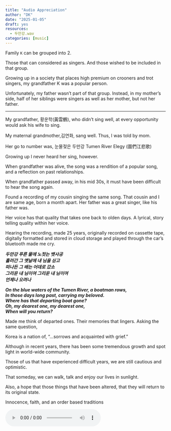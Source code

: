 ```yaml
---
title: "Audio Appreciation"
author: "DK"
date: "2025-01-05"
draft: yes
resources:
  - 두만강.wav
categories: [music]
---
```


Family `K` can be grouped into 2.

Those that can considered as singers. And those wished to be included in that group.

Growing up in a society that places high premium on crooners and trot singers, my grandfather K was a popular person.

Unfortunately, my father wasn't part of that group. Instead, in my mother's side, half of her siblings were singers as well as her mother, but not her father.

------------------------------------------------------------------------

My grandfather, 황운학(黃雲鶴), who didn't sing well, at every opportunity would ask his wife to sing.

My maternal grandmother,김연화, sang well. Thus, I was told by mom.

Her go to number was, 눈물젖은 두만강 Tumen River Elegy (圖們江悲歌)

Growing up I never heard her sing, however.

When grandfather was alive, the song was a rendition of a popular song, and a reflection on past relationships.

When grandfather passed away, in his mid 30s, it must have been difficult to hear the song again.

Found a recording of my cousin singing the same song. That cousin and I are same age, born a month apart. Her father was a great singer, like his father was.

Her voice has that quality that takes one back to olden days. A lyrical, story telling quality within her voice.

Hearing the recording, made 25 years, originally recorded on cassette tape, digitally formatted and stored in cloud storage and played through the car's bluetooth made me cry.

***두만강 푸른 물에 노젓는 뱃사공\
흘러간 그 옛날에 내 님을 싣고\
떠나든 그 배는 어데로 갔소\
그리운 내 님이여 그리운 내 님이여\
언제나 오려나***

***On the blue waters of the Tumen River, a boatman rows,\
In those days long past, carrying my beloved.\
Where has that departing boat gone?\
Oh, my dearest one, my dearest one,\
When will you return?***

Made me think of departed ones. Their memories that lingers. Asking the same question,

Korea is a nation of, "...sorrows and acquainted with grief."

Although in recent years, there has been some tremendous growth and spot light in world-wide community.

Those of us that have experienced difficult years, we are still cautious and optimistic.

That someday, we can walk, talk and enjoy our lives in sunlight.

Also, a hope that those things that have been altered, that they will return to its original state.

Innocence, faith, and an order based traditions

<audio controls autoplay loop>

<source src="두만강.wav" type="audio/wav">

Your browser does not support the audio element. </audio>

